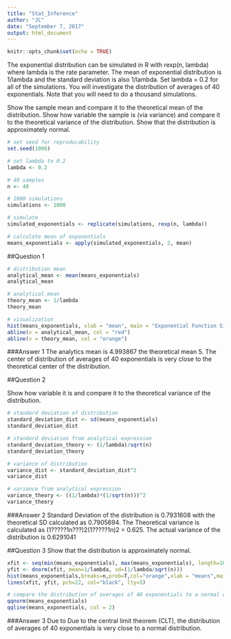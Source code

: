 ---
title: "Stat_Inference"
author: "JC"
date: "September 7, 2017"
output: html_document
---

```{r setup, include=FALSE}
knitr::opts_chunk$set(echo = TRUE)
```

The exponential distribution can be simulated in R with rexp(n, lambda) where lambda is the rate parameter. 
The mean of exponential distribution is 1/lambda and the standard deviation is also 1/lambda. 
Set lambda = 0.2 for all of the simulations. You will investigate the distribution of averages of 40 exponentials. 
Note that you will need to do a thousand simulations.

Show the sample mean and compare it to the theoretical mean of the distribution.
Show how variable the sample is (via variance) and compare it to the theoretical variance of the distribution.
Show that the distribution is approximately normal.

```{r}

# set seed for reproducability
set.seed(1006)

# set lambda to 0.2
lambda <- 0.2

# 40 samples
n <- 40

# 1000 simulations
simulations <- 1000

# simulate
simulated_exponentials <- replicate(simulations, rexp(n, lambda))

# calculate mean of exponentials
means_exponentials <- apply(simulated_exponentials, 2, mean)


```

##Question 1

``` {r}
# distribution mean
analytical_mean <- mean(means_exponentials)
analytical_mean
```

```{r}
# analytical mean
theory_mean <- 1/lambda
theory_mean

```


```{r}
# visualization
hist(means_exponentials, xlab = "mean", main = "Exponential Function Simulations")
abline(v = analytical_mean, col = "red")
abline(v = theory_mean, col = "orange")
```

###Answer 1
The analytics mean is 4.993867 the theoretical mean 5. The center of distribution of averages of 40 exponentials is very close to the theoretical center of the distribution.

##Question 2

Show how variable it is and compare it to the theoretical variance of the distribution.
```{r}
# standard deviation of distribution
standard_deviation_dist <- sd(means_exponentials)
standard_deviation_dist
```

```{r}
# standard deviation from analytical expression
standard_deviation_theory <- (1/lambda)/sqrt(n)
standard_deviation_theory
```

```{r}
# variance of distribution
variance_dist <- standard_deviation_dist^2
variance_dist
```

```{r}
# variance from analytical expression
variance_theory <- ((1/lambda)*(1/sqrt(n)))^2
variance_theory

```

###Answer 2
Standard Deviation of the distribution is 0.7931608 with the theoretical SD calculated as 0.7905694. The Theoretical variance is calculated as (1?????1n???)2(1?????1n)2 = 0.625. The actual variance of the distribution is 0.6291041

##Question 3
Show that the distribution is approximately normal.


```{r}
xfit <- seq(min(means_exponentials), max(means_exponentials), length=100)
yfit <- dnorm(xfit, mean=1/lambda, sd=(1/lambda/sqrt(n)))
hist(means_exponentials,breaks=n,prob=T,col="orange",xlab = "means",main="Density of means",ylab="density")
lines(xfit, yfit, pch=22, col="black", lty=5)
```

```{r}
# compare the distribution of averages of 40 exponentials to a normal distribution
qqnorm(means_exponentials)
qqline(means_exponentials, col = 2)
```

###Answer 3
Due to Due to the central limit theorem (CLT), the distribution of averages of 40 exponentials is very close to a normal distribution.
        